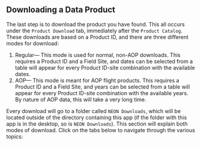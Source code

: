 ## Downloading a Data Product

The last step is to download the product you have found. This all occurs under the `Product Download` tab, immediately after the `Product Catalog`. These downloads are based on a Product ID, and there are three different modes for download:

1. Regular— This mode is used for normal, non-AOP downloads. This requires a Product ID and a Field Site, and dates can be selected from a table will appear for every Product ID-site combination with the available dates.
2. AOP— This mode is meant for AOP flight products. This requires a Product ID and a Field Site, and years can be selected from a table will appear for every Product ID-site combination with the available years. By nature of AOP data, this will take a very long time.

Every download will go to a folder called `NEON Downloads`, which will be located outside of the directory containing this app (if the folder with this app is in the desktop, so is `NEON Downloads`). This section will explain both modes of download. Click on the tabs below to navigate through the various topics:
